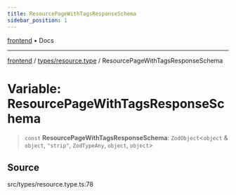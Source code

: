 ```yaml
---
title: ResourcePageWithTagsResponseSchema
sidebar_position: 1
---
```


[frontend](../../..) • Docs

***

[frontend](../../..) / [types/resource.type](..) / ResourcePageWithTagsResponseSchema

# Variable: ResourcePageWithTagsResponseSchema

> `const` **ResourcePageWithTagsResponseSchema**: `ZodObject`\<`object` & `object`, `"strip"`, `ZodTypeAny`, `object`, `object`\>

## Source

src/types/resource.type.ts:78
